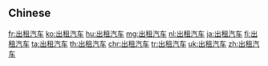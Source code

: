 {{also|出租汽車}}
==Chinese==
{{zh-see|出租汽車}}

[[fr:出租汽车]]
[[ko:出租汽车]]
[[hu:出租汽车]]
[[mg:出租汽车]]
[[nl:出租汽车]]
[[ja:出租汽车]]
[[fi:出租汽车]]
[[ta:出租汽车]]
[[th:出租汽车]]
[[chr:出租汽车]]
[[tr:出租汽车]]
[[uk:出租汽车]]
[[zh:出租汽车]]